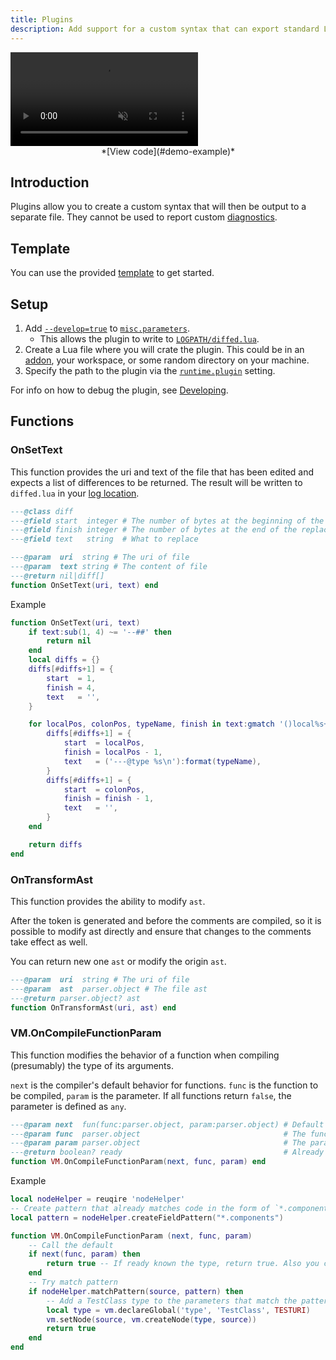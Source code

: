 ```yaml
---
title: Plugins
description: Add support for a custom syntax that can export standard Lua.
---
```



<video autoplay controls loop muted>
  <source src="/videos/wiki/plugin-diff.webm" type="video/webm" />
  <source src="/videos/wiki/plugin-diff.mp4" type="video/mp4" />
</video>
<div align="center">*[View code](#demo-example)*</div>

## Introduction
Plugins allow you to create a custom syntax that will then be output to a separate file. They cannot be used to report custom [diagnostics](/wiki/diagnostics).

## Template

You can use the provided [template](https://github.com/LuaLS/sample-plugin) to get started.

## Setup

1. Add [`--develop=true`](/wiki/usage#--develop) to [`misc.parameters`](/wiki/settings#miscparameters).
   - This allows the plugin to write to [`LOGPATH/diffed.lua`](/wiki/faq#where-can-i-find-the-log-file).
2. Create a Lua file where you will crate the plugin. This could be in an [addon](/wiki/addons), your workspace, or some random directory on your machine.
3. Specify the path to the plugin via the [`runtime.plugin`](/wiki/settings#plugin) setting.

For info on how to debug the plugin, see [Developing](/wiki/developing#debugging).

## Functions

### OnSetText

This function provides the uri and text of the file that has been edited and expects a list of differences to be returned. The result will be written to `diffed.lua` in your [log location](/wiki/faq#where-can-i-find-the-log-file).

```Lua
---@class diff
---@field start  integer # The number of bytes at the beginning of the replacement
---@field finish integer # The number of bytes at the end of the replacement
---@field text   string  # What to replace

---@param  uri  string # The uri of file
---@param  text string # The content of file
---@return nil|diff[]
function OnSetText(uri, text) end
```

<Accordion>
<span slot="summary" id="demo-example">Example</span>

```Lua
function OnSetText(uri, text)
    if text:sub(1, 4) ~= '--##' then
        return nil
    end
    local diffs = {}
    diffs[#diffs+1] = {
        start  = 1,
        finish = 4,
        text   = '',
    }

    for localPos, colonPos, typeName, finish in text:gmatch '()local%s+[%w_]+()%s*%:%s*([%w_]+)()' do
        diffs[#diffs+1] = {
            start  = localPos,
            finish = localPos - 1,
            text   = ('---@type %s\n'):format(typeName),
        }
        diffs[#diffs+1] = {
            start  = colonPos,
            finish = finish - 1,
            text   = '',
        }
    end

    return diffs
end
```

</Accordion>

### OnTransformAst
This function provides the ability to modify `ast`.

After the token is generated and before the comments are compiled, so it is possible to modify ast directly and ensure that changes to the comments take effect as well.

You can return new one `ast` or modify the origin `ast`.

```Lua
---@param  uri  string # The uri of file
---@param  ast  parser.object # The file ast
---@return parser.object? ast
function OnTransformAst(uri, ast) end
```

### VM.OnCompileFunctionParam
This function modifies the behavior of a function when compiling (presumably) the type of its arguments.

`next` is the compiler's default behavior for functions. `func` is the function to be compiled, `param` is the parameter.
If all functions return `false`, the parameter is defined as `any`.

```Lua
---@param next  fun(func:parser.object, param:parser.object) # Default behavior
---@param func  parser.object                                # The function
---@param param parser.object                                # The param
---@return boolean? ready                                    # Already know the type.
function VM.OnCompileFunctionParam(next, func, param) end
```

<Accordion>
<span slot="summary">Example</span>

```Lua
local nodeHelper = reuqire 'nodeHelper'
-- Create pattern that already matches code in the form of `*.components.`
local pattern = nodeHelper.createFieldPattern("*.components")

function VM.OnCompileFunctionParam (next, func, param)
    -- Call the default
    if next(func, param) then
        return true -- If ready known the type, return true. Also you can continue
    end
    -- Try match pattern
    if nodeHelper.matchPattern(source, pattern) then
        -- Add a TestClass type to the parameters that match the pattern
        local type = vm.declareGlobal('type', 'TestClass', TESTURI)
        vm.setNode(source, vm.createNode(type, source))
        return true
    end
end
```

</Accordion>
